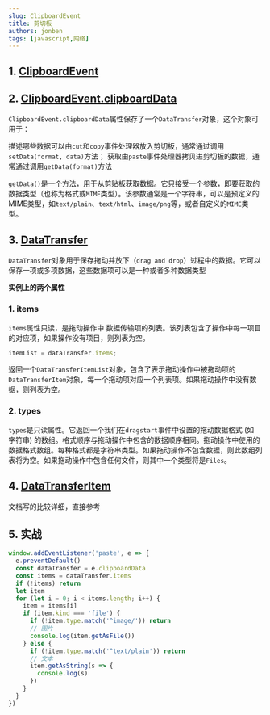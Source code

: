 ```yaml
---
slug: ClipboardEvent
title: 剪切板
authors: jonben
tags: [javascript,网络]
---
```

## 1. [ClipboardEvent](https://developer.mozilla.org/zh-CN/docs/Web/API/ClipboardEvent)

## 2. [ClipboardEvent.clipboardData](https://developer.mozilla.org/zh-CN/docs/Web/API/ClipboardEvent/clipboardData)
`ClipboardEvent.clipboardData`属性保存了一个`DataTransfer`对象，这个对象可用于：

描述哪些数据可以由`cut`和`copy`事件处理器放入剪切板，通常通过调用`setData(format, data)`方法；
获取由`paste`事件处理器拷贝进剪切板的数据，通常通过调用`getData(format)`方法

`getData()`是一个方法，用于从剪贴板获取数据。它只接受一个参数，即要获取的数据类型（也称为格式或`MIME`类型）。该参数通常是一个字符串，可以是预定义的MIME类型，如`text/plain`、`text/html`、`image/png`等，或者自定义的`MIME`类型。

## 3. [DataTransfer](https://developer.mozilla.org/zh-CN/docs/Web/API/DataTransfer)
`DataTransfer`对象用于保存拖动并放下（`drag and drop`）过程中的数据。它可以保存一项或多项数据，这些数据项可以是一种或者多种数据类型

**实例上的两个属性**
### 1. items
`items`属性只读，是拖动操作中 数据传输项的列表。该列表包含了操作中每一项目的对应项，如果操作没有项目，则列表为空。
```js
itemList = dataTransfer.items;
```
返回一个`DataTransferItemList`对象，包含了表示拖动操作中被拖动项的`DataTransferItem`对象，每一个拖动项对应一个列表项。如果拖动操作中没有数据，则列表为空。

### 2. types
`types`是只读属性。它返回一个我们在`dragstart`事件中设置的拖动数据格式 (如 字符串) 的数组。格式顺序与拖动操作中包含的数据顺序相同。拖动操作中使用的数据格式数组。每种格式都是字符串类型。如果拖动操作不包含数据，则此数组列表将为空。如果拖动操作中包含任何文件，则其中一个类型将是`Files`。

## 4. [DataTransferItem](https://developer.mozilla.org/zh-CN/docs/Web/API/DataTransferItem/kind)
文档写的比较详细，直接参考

## 5. 实战
```js
window.addEventListener('paste', e => {
  e.preventDefault()
  const dataTransfer = e.clipboardData
  const items = dataTransfer.items
  if (!items) return
  let item
  for (let i = 0; i < items.length; i++) {
    item = items[i]
    if (item.kind === 'file') {
      if (!item.type.match('^image/')) return
      // 图片
      console.log(item.getAsFile())
    } else {
      if (!item.type.match('^text/plain')) return
      // 文本
      item.getAsString(s => {
        console.log(s)
      })
    }
  }
})
```

